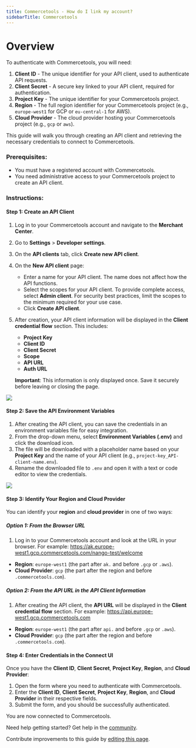 ```yaml
---
title: Commercetools - How do I link my account?
sidebarTitle: Commercetools
---
```


# Overview

To authenticate with Commercetools, you will need:
1. **Client ID** - The unique identifier for your API client, used to authenticate API requests.
2. **Client Secret** - A secure key linked to your API client, required for authentication.
3. **Project Key** - The unique identifier for your Commercetools project.
4. **Region** - The full region identifier for your Commercetools project (e.g., `europe-west1` for GCP or `eu-central-1` for AWS).
5. **Cloud Provider** - The cloud provider hosting your Commercetools project (e.g., `gcp` or `aws`).

This guide will walk you through creating an API client and retrieving the necessary credentials to connect to Commercetools.

### Prerequisites:

- You must have a registered account with Commercetools.
- You need administrative access to your Commercetools project to create an API client.

### Instructions:

#### Step 1: Create an API Client
1. Log in to your Commercetools account and navigate to the **Merchant Center**.
2. Go to **Settings** > **Developer settings**.
3. On the **API clients** tab, click **Create new API client**.
4. On the **New API client** page:
   - Enter a name for your API client. The name does not affect how the API functions.
   - Select the scopes for your API client. To provide complete access, select **Admin client**. For security best practices, limit the scopes to the minimum required for your use case.
   - Click **Create API client**.
5. After creation, your API client information will be displayed in the **Client credential flow** section. This includes:
   - **Project Key**
   - **Client ID**
   - **Client Secret**
   - **Scope**
   - **API URL**
   - **Auth URL**

   **Important**: This information is only displayed once. Save it securely before leaving or closing the page.

<img src="/integrations/all/commercetools/api_client_creation.png" />

#### Step 2: Save the API Environment Variables
1. After creating the API client, you can save the credentials in an environment variables file for easy integration.
2. From the drop-down menu, select **Environment Variables (.env)** and click the download icon.
3. The file will be downloaded with a placeholder name based on your **Project Key** and the name of your API client (e.g., `project-key_API-client-name.env`).
4. Rename the downloaded file to `.env` and open it with a text or code editor to view the credentials.

<img src="/integrations/all/commercetools/env_variables.png" />

#### Step 3: Identify Your Region and Cloud Provider
You can identify your **region** and **cloud provider** in one of two ways:

##### Option 1: From the Browser URL
1. Log in to your Commercetools account and look at the URL in your browser. For example:
https://ak.europe-west1.gcp.commercetools.com/nango-test/welcome

- **Region**: `europe-west1` (the part after `ak.` and before `.gcp` or `.aws`).
- **Cloud Provider**: `gcp` (the part after the region and before `.commercetools.com`).

##### Option 2: From the API URL in the API Client Information
1. After creating the API client, the **API URL** will be displayed in the **Client credential flow** section. For example:
https://api.europe-west1.gcp.commercetools.com

- **Region**: `europe-west1` (the part after `api.` and before `.gcp` or `.aws`).
- **Cloud Provider**: `gcp` (the part after the region and before `.commercetools.com`).

#### Step 4: Enter Credentials in the Connect UI

Once you have the **Client ID**, **Client Secret**, **Project Key**, **Region**, and **Cloud Provider**:
1. Open the form where you need to authenticate with Commercetools.
2. Enter the **Client ID**, **Client Secret**, **Project Key**, **Region**, and **Cloud Provider** in their respective fields.
3. Submit the form, and you should be successfully authenticated.


You are now connected to Commercetools.

<Tip>Need help getting started? Get help in the [community](https://nango.dev/slack).</Tip>

<Note>Contribute improvements to this guide by [editing this page](https://github.com/nangohq/nango/tree/master/docs/integrations/all/commercetools.mdx).</Note>